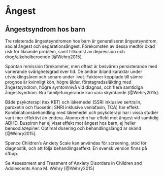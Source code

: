 # Ångest

## Ångestsyndrom hos barn

Tre relaterade ångestsyndromen hos barn är generaliserat ångestsyndrom, social ångest och separationsångest. Förekomsten av dessa medför ökad risk för liknande problem, samt tillkomst av depression och drog/alkoholberoende [@Wehry2015].

Spontan remission förekommer, men oftast är besvären persisterande med varierande svårighetsgrad över tid. De ändrar ibland karaktär under utvecklingsåren och senare under livet. Faktorer kopplade till sämre prognos är kvinnligt kön, högre ålder, förstagradssläkting med ångestsyndrom, högre symtomnivå vid diagnos, och flera samtidiga ångestsyndrom. Bra familjefungerande kan vara skyddande [@Wehry2015].

Både psykoterapi (tex KBT) och läkemedel (SSRI inklusive sertralin, paroxetin och fluoxetin; SNRI inklusive venlafaxin, TCA) har effekt. Kombinationsbehandling med läkemedel och psykoterapi har i vissa studier varit mer effektivt än endera. Atomoxetin har effekt mot ångest vid samtidig ADHD. Buspiron har ej visat effekt mot ångest hos barn, ej heller bensodiazepiner. Optimal dosering och behandlingslängd är okänd [@Wehry2015].

Spence Children’s Anxiety Scale kan användas för screening, stöd för diagnostik, och att följa behandlingseffekt. En svensk version finns på sfbup.

Se Assessment and Treatment of Anxiety Disorders in Children and Adolescents Anna M. Wehry [@Wehry2015] 

<!-- ## Epidemiology -->

<!-- 20% av barn och unga har ångestsyndrom. Associerat med ökad risk för senare problem inkl ångestsyndrom, drogberoende, och depression. -->

<!--  Ofta samsjuklighet mellan social ångest, generaliserad ångest, och separationsångest. Kan ses som en "triad" med liknande utveckling, respons på farmakologisk och psykoterpaeutisk behandling. -->

<!-- Spontan remission förekommer, men vanligen persisterande med uppgång och nedgång och att bevsären ändrar karaktär under utvecklingen och senare under livet. -->

<!-- Faktorer associerade m sämre prognos: Högre ålder, förstagradssläkting m ångestsyndrom, högre symtomnivå vid diagnos, flera komorbiditeter. -->

<!-- Faktorer associerade m bättre prognos: Manligt kön, bättre familjefungerande, -->

<!-- ## Neurobiology -->

<!-- Flera nätverk och strukturer implicerade. Amygdala, cingulate cortex, och VLPFC kan ha ventrala roller.  -->

<!-- ## Rating scales -->

<!-- Several well-studied child self-report screening measures for anxiety exist and may be used in patients >8 years of age. First, the Multidimensional Anxiety Scale for Children [33], and the Screen for Child Anxiety and Related Emotional Disorders (SCARED) [34], and the Spence Children’s Anxiety Scale (SCAS) [35] were developed to be sensitive and specific for assessing anxiety in youth and are useful in clinical practice to monitor treatment progress [36]. The Preschool Anxiety Scale is a parent report adapted from the SCAS that was developed for screening for anxiety in young children (ages 2.5 to 6.5). The SCARED and SCAS are available online/free access. Second, the Pediatric Anxiety Rating Scale, which is frequently utilized as a primary or secondary outcome measure in psychopharmacologic trials of youth, is a clinician-rated measure used to assess the severity of anxiety symptoms and change over time [37]. Third, with regard to social phobia or social anxiety, the Social Anxiety Scale, the Social Worries Questionnaire, and the social phobia subscale of SCARED are brief screening measures for social phobia/social anxiety symptoms. Fourth, a set of novel dimensional anxiety scales was recently generated during the DSM revision process to support clinical decision-making and monitoring treatment progress (www.psychiatry.org/dsm5). These self-rated scales can be used for children aged 11 or older and comprise the core constructs of fear and anxiety together with cognitive, physical and behavioral symptoms in a consistent and brief way, using a common template for each of the anxiety disorders -->

<!-- Dimensional scales, se: https://onlinelibrary.wiley.com/doi/full/10.1002/mpr.1369 -->

<!-- Skattningsskalor SFBUP (SCAS): http://www.sfbup.se/vard/skattningsskalor/ -->

<!-- ## Treatment -->

<!-- In a large, multisite study of youth with moderate to severe GAD, SoP and SAD, the Child/Adolescent Anxiety Multimodal Study (CAMS), 488 children and adolescents (aged 7-17 years) were randomized to one of three treatment groups (sertraline monotherapy, cognitive behavioral therapy [CBT], or sertraline + CBT) for 12 weeks [7]. In terms of clinical improvement and symptom severity, all treatment groups were superior to placebo (24%), and the combination therapy (sertraline + CBT) was significantly more efficacious (81%) than either group treated with either medication (55%) or CBT (60%) alone. the naturalistic 6-year follow-up study of this sample (n=288) revealed that these treatment effects were durable and sustained, with remission rates of 48.8%, 51.9%, and 45.8% for combination therapy, sertraline only, and CBT only, respectively.  Alternatively, nearly half of the acute responders relapsed during the follow-up period. -->

<!-- Social Effectiveness Therapy for Children (SET-C) versus fluoxetine or placebo in children and adolescents aged 7-17 with social phobia (n=122). SET-C was more effective than placebo on primary outcome measures and specific symptom measures. Additionally, SET-C was superior to fluoxetine in terms of rate of treatment response (79% versus 36.4%, p<0.001), lack of posttreatment diagnosis, and higher end-state functioning [39].  -->

<!-- SSRI (inkl Sertralin, fluoxetin) och SNRI (venlafaxin, paroxetin mm), och TCA har effekt. -->

<!-- Atomoxetine has been evaluated in youth with ADHD and a co-occurring anxiety disorders (SAD, GAD and/or SoP; PARS score ≥15) in a 12-week, multicenter, double-blind, placebo-controlled study [70]. Patients (aged 8-17 years, mean age: 12.0±3.0 years, N=176) were treated with atomoxetine which was titrated to 1.8 mg/kg/day (mean dose: 1.3 mg/kg/day). Reductions in both anxiety and ADHD symptoms were observed with atomoxetine treatment and this SNRI was well-tolerated, although decreased appetite was more frequently observed in atomoxetine-treated patients -->

<!-- Relatedly, few studies have examined optimal “dosing” of either psychotherapeutic or psychopharmacologic treatments and little is known regarding next-step interventions for youth with anxiety disorders, who do not response to initial evidence-based strategies. Finally, the optimal duration of treatment for pediatric patients with anxiety disorders is generally unknown, with both psychopharmacolgic and psychotherapeutic studies being frequently focused on short-term, acute effects. -->
